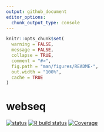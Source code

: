 ```yaml
---
output: github_document
editor_options: 
  chunk_output_type: console
---
```

<!-- README.md is generated from README.Rmd. Please edit that file -->

```r
knitr::opts_chunk$set(
  warning = FALSE, 
  message = FALSE,
  collapse = TRUE,
  comment = "#>",
  fig.path = "man/figures/README-",
  out.width = "100%",
  cache = TRUE
)
```
# webseq

<!-- badges: start -->

[![status](https://www.repostatus.org/badges/latest/active.svg)](https://www.repostatus.org/#active)
[![R build status](https://github.com/stitam/webseq/workflows/R-CMD-check/badge.svg)](https://github.com/stitam/webseq/actions)
[![Coverage](https://codecov.io/github/stitam/webseq/coverage.svg?branch=master)](https://codecov.io/gh/stitam/webseq/branch/master) 

